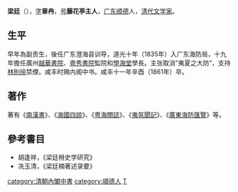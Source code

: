{{明清人物信息框
| 姓名 = 梁廷枏
| 原名 = 
| 圖片名稱= 
| 圖片大小 = 
| 圖片說明 = 
| 最高職務 = 內閣中書
| 國家 = 大清
| 爵位 =
| 籍貫 = [[廣東|廣東]][[順德縣|順德縣]]
| 族裔 = 漢族
| 字號 = 字章冉，号藤花亭主人
| 諡號 = 
| 出生日期 = [[嘉慶|嘉慶]]元年（1796年）
| 出生地點 = [[廣東|廣東]][[順德縣|順德縣]]
| 逝世日期 = [[咸豐|咸豐]]十一年（1861年）
| 逝世地點 = 
| 墓葬 = 
| 配偶 =
| 親屬 = 
| 出身 = 
| 經歷 = 
| 著作 = 《南漢書》、《海國四說》、《粵海關誌》、《夷氛聞記》、《廣東海防匯覽》等
}}
'''梁廷{{zy|枏|-{zh-cn:nán;zh-tw:ㄋㄢˊ}-}}'''（{{bd|1796年||1861年||}}），[[表字|字]]'''章冉'''，[[号|号]]'''藤花亭主人'''，[[广东|广东]][[顺德|顺德]]人，[[清代|清代]][[文学家|文学家]]。

==生平==
早年為副贡生，後任广东澄海县训导，道光十年（1835年）入广东海防局，十九年擔任廣州[[越華書院|越華書院]]、[[粵秀書院|粵秀書院]]監院和[[學海堂|學海堂]]學長。主张取消“夷夏之大防”，支持[[林則徐|林則徐]]禁煙。咸丰时赐内阁中书。咸丰十一年辛酉（1861年）卒。

==著作==
著有《[[南漢書|南漢書]]》、《[[海國四說|海國四說]]》、《[[粤海關誌|粤海關誌]]》、《[[夷氛聞記|夷氛聞記]]》、《[[廣東海防匯覽|廣東海防匯覽]]》等。

==參考書目==
{{refbegin}}
*胡逢祥，《梁廷枏史学研究》
*冼玉清，《梁廷楠著述录要》
{{refend}}

{{DEFAULTSORT:Liang梁}}
[[category:清朝內閣中書|category:清朝內閣中書]]
[[category:順德人|category:順德人]]
[[category:梁姓|T]]
{{清朝人物小作品}}
